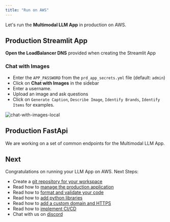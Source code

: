 ```yaml
---
title: "Run on AWS"
---
```


Let's run the **Multimodal LLM App** in production on AWS.

<Snippet file="aws-setup.mdx" />

<Snippet file="update-prd-secrets.mdx" />

<Snippet file="create-llm-app-aws-resources.mdx" />

## Production Streamlit App

**Open the LoadBalancer DNS** provided when creating the Streamlit App

### Chat with Images

- Enter the `APP_PASSWORD` from the `prd_app_secrets.yml` file (default: `admin`)
- Click on **Chat with Images** in the sidebar
- Enter a username.
- Upload an image and ask questions
- Click on `Generate Caption`, `Describe Image`, `Identify Brands`, `Identify Items` for examples.

![chat-with-images-local](/images/chat-with-images-local.png)

## Production FastApi

<Note>

We are working on a set of common endpoints for the Multimodal LLM App.

</Note>

<Snippet file="llm-app-update-production.mdx" />

<Snippet file="llm-app-delete-aws-resources.mdx" />

## Next

Congratulations on running your LLM App on AWS. Next Steps:

- Create a [git repository for your workspace](/how-to/git-repo)
- Read how to [manage the production application](/how-to/production-app)
- Read how to [format and validate your code](/how-to/format-and-validate)
- Read how to [add python libraries](/how-to/python-libraries)
- Read how to [add a custom domain and HTTPS](how-to/domain-https)
- Read how to [implement CI/CD](how-to/ci-cd)
- Chat with us on [discord](https://discord.gg/4MtYHHrgA8)

